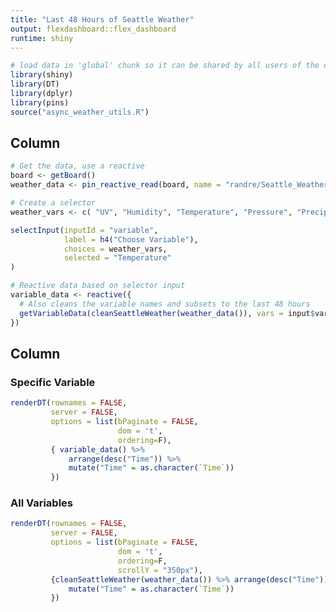 ```yaml
---
title: "Last 48 Hours of Seattle Weather"
output: flexdashboard::flex_dashboard
runtime: shiny
---
```


```r
# load data in 'global' chunk so it can be shared by all users of the dashboard
library(shiny)
library(DT)
library(dplyr)
library(pins)
source("async_weather_utils.R")
```

Column {.sidebar}
-----------------------------------------------------------------------

```r
# Get the data, use a reactive 
board <- getBoard()
weather_data <- pin_reactive_read(board, name = "randre/Seattle_Weather_Data", interval = 1000)

# Create a selector
weather_vars <- c( "UV", "Humidity", "Temperature", "Pressure", "Precip")

selectInput(inputId = "variable",
            label = h4("Choose Variable"),
            choices = weather_vars,
            selected = "Temperature"
)

# Reactive data based on selector input
variable_data <- reactive({
  # Also cleans the variable names and subsets to the last 48 hours
  getVariableData(cleanSeattleWeather(weather_data()), vars = input$variable)
})

```

Column
-----------------------------------------------------------------------

### Specific Variable

```r

renderDT(rownames = FALSE,
         server = FALSE,
         options = list(bPaginate = FALSE, 
                        dom = 't',
                        ordering=F), 
         { variable_data() %>% 
             arrange(desc("Time")) %>%
             mutate("Time" = as.character(`Time`))
         })
```

### All Variables

```r
renderDT(rownames = FALSE,
         server = FALSE,
         options = list(bPaginate = FALSE, 
                        dom = 't',
                        ordering=F,
                        scrollY = "350px"), 
         {cleanSeattleWeather(weather_data()) %>% arrange(desc("Time")) %>%
             mutate("Time" = as.character(`Time`))
         })
```
